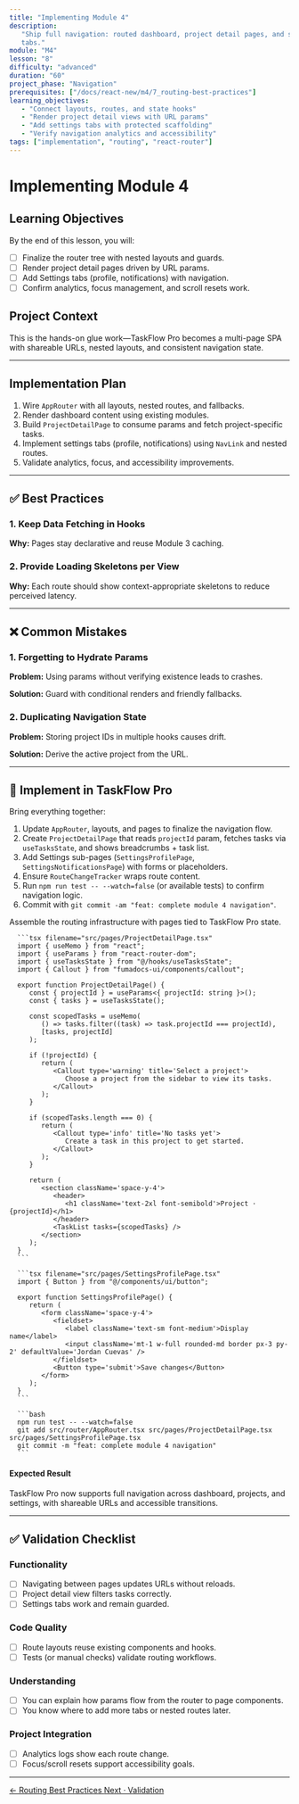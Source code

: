 ```yaml
---
title: "Implementing Module 4"
description:
   "Ship full navigation: routed dashboard, project detail pages, and settings
   tabs."
module: "M4"
lesson: "8"
difficulty: "advanced"
duration: "60"
project_phase: "Navigation"
prerequisites: ["/docs/react-new/m4/7_routing-best-practices"]
learning_objectives:
   - "Connect layouts, routes, and state hooks"
   - "Render project detail views with URL params"
   - "Add settings tabs with protected scaffolding"
   - "Verify navigation analytics and accessibility"
tags: ["implementation", "routing", "react-router"]
---
```



# Implementing Module 4

## Learning Objectives

By the end of this lesson, you will:

-  [ ] Finalize the router tree with nested layouts and guards.
-  [ ] Render project detail pages driven by URL params.
-  [ ] Add Settings tabs (profile, notifications) with navigation.
-  [ ] Confirm analytics, focus management, and scroll resets work.

## Project Context

This is the hands-on glue work—TaskFlow Pro becomes a multi-page SPA with
shareable URLs, nested layouts, and consistent navigation state.

---

## Implementation Plan

1. Wire `AppRouter` with all layouts, nested routes, and fallbacks.
2. Render dashboard content using existing modules.
3. Build `ProjectDetailPage` to consume params and fetch project-specific tasks.
4. Implement settings tabs (profile, notifications) using `NavLink` and nested
   routes.
5. Validate analytics, focus, and accessibility improvements.

---

## ✅ Best Practices

### 1. Keep Data Fetching in Hooks

**Why:** Pages stay declarative and reuse Module 3 caching.

### 2. Provide Loading Skeletons per View

**Why:** Each route should show context-appropriate skeletons to reduce
perceived latency.

---

## ❌ Common Mistakes

### 1. Forgetting to Hydrate Params

**Problem:** Using params without verifying existence leads to crashes.

**Solution:** Guard with conditional renders and friendly fallbacks.

### 2. Duplicating Navigation State

**Problem:** Storing project IDs in multiple hooks causes drift.

**Solution:** Derive the active project from the URL.

---

## 🔨 Implement in TaskFlow Pro

Bring everything together:

1. Update `AppRouter`, layouts, and pages to finalize the navigation flow.
2. Create `ProjectDetailPage` that reads `projectId` param, fetches tasks via
   `useTasksState`, and shows breadcrumbs + task list.
3. Add Settings sub-pages (`SettingsProfilePage`, `SettingsNotificationsPage`)
   with forms or placeholders.
4. Ensure `RouteChangeTracker` wraps route content.
5. Run `npm run test -- --watch=false` (or available tests) to confirm
   navigation logic.
6. Commit with `git commit -am "feat: complete module 4 navigation"`.

<Accordions type='single' className='mt-4'>
   <Accordion title='Solution Walkthrough'>
      <p>Assemble the routing infrastructure with pages tied to TaskFlow Pro state.</p>

      ```tsx filename="src/pages/ProjectDetailPage.tsx"
      import { useMemo } from "react";
      import { useParams } from "react-router-dom";
      import { useTasksState } from "@/hooks/useTasksState";
      import { Callout } from "fumadocs-ui/components/callout";

      export function ProjectDetailPage() {
         const { projectId } = useParams<{ projectId: string }>();
         const { tasks } = useTasksState();

         const scopedTasks = useMemo(
            () => tasks.filter((task) => task.projectId === projectId),
            [tasks, projectId]
         );

         if (!projectId) {
            return (
               <Callout type='warning' title='Select a project'>
                  Choose a project from the sidebar to view its tasks.
               </Callout>
            );
         }

         if (scopedTasks.length === 0) {
            return (
               <Callout type='info' title='No tasks yet'>
                  Create a task in this project to get started.
               </Callout>
            );
         }

         return (
            <section className='space-y-4'>
               <header>
                  <h1 className='text-2xl font-semibold'>Project · {projectId}</h1>
               </header>
               <TaskList tasks={scopedTasks} />
            </section>
         );
      }
      ```

      ```tsx filename="src/pages/SettingsProfilePage.tsx"
      import { Button } from "@/components/ui/button";

      export function SettingsProfilePage() {
         return (
            <form className='space-y-4'>
               <fieldset>
                  <label className='text-sm font-medium'>Display name</label>
                  <input className='mt-1 w-full rounded-md border px-3 py-2' defaultValue='Jordan Cuevas' />
               </fieldset>
               <Button type='submit'>Save changes</Button>
            </form>
         );
      }
      ```

      ```bash
      npm run test -- --watch=false
      git add src/router/AppRouter.tsx src/pages/ProjectDetailPage.tsx src/pages/SettingsProfilePage.tsx
      git commit -m "feat: complete module 4 navigation"
      ```

   </Accordion>
</Accordions>

#### Expected Result

TaskFlow Pro now supports full navigation across dashboard, projects, and
settings, with shareable URLs and accessible transitions.

---

## ✅ Validation Checklist

### Functionality

-  [ ] Navigating between pages updates URLs without reloads.
-  [ ] Project detail view filters tasks correctly.
-  [ ] Settings tabs work and remain guarded.

### Code Quality

-  [ ] Route layouts reuse existing components and hooks.
-  [ ] Tests (or manual checks) validate routing workflows.

### Understanding

-  [ ] You can explain how params flow from the router to page components.
-  [ ] You know where to add more tabs or nested routes later.

### Project Integration

-  [ ] Analytics logs show each route change.
-  [ ] Focus/scroll resets support accessibility goals.

---

<div className='mt-8 flex justify-between'>
   <a
      href='/docs/react-new/m4/7_routing-best-practices'
      className='text-sm font-medium text-muted-foreground hover:text-foreground'
   >
      ← Routing Best Practices
   </a>
   <a
      href='/docs/react-new/m4/9_validation'
      className='text-sm font-medium text-primary hover:text-primary/80'
   >
      Next · Validation
   </a>
</div>

